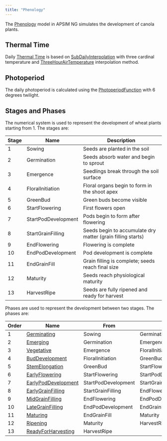 ```yaml
---
title: "Phenology"
---
```



The [Phenology](/docs/Models/PMF/Phenology/Phenology.qmd) model in APSIM NG simulates the development of canola plants.


## Thermal Time

Daily [Thermal Time](ThermalTime.qmd) is based on [SubDailyInterpolation](/docs/Models/Functions/SubDailyInterpolation.qmd) with three cardinal temperature and [ThreeHourAirTemperature](/docs/Models/Functions/ThreeHourAirTemperature.qmd) interpolation method.

## Photoperiod

The daily photoperiod is calculated using the [PhotoperiodFunction](/docs/Models/Functions/PhotoperiodFunction.qmd) with 6 degrees twilight. 

## Stages and Phases

The numerical system is used to represent the development of wheat plants starting from 1. The stages are:

| Stage | Name                   | Description                                                      |
|-------|------------------------|------------------------------------------------------------------|
| 1     | Sowing                 | Seeds are planted in the soil                                    |
| 2     | Germination            | Seeds absorb water and begin to sprout                           |
| 3     | Emergence              | Seedlings break through the soil surface                         |
| 4     | FloralInitiation       | Floral organs begin to form in the shoot apex                    |
| 5     | GreenBud               | Green buds become visible                                        |
| 6     | StartFlowering         | First flowers open                                               |
| 7     | StartPodDevelopment    | Pods begin to form after flowering                               |
| 8     | StartGrainFilling      | Seeds begin to accumulate dry matter (grain filling starts)      |
| 9     | EndFlowering           | Flowering is complete                                            |
| 10    | EndPodDevelopment      | Pod development is complete                                      |
| 11    | EndGrainFill           | Grain filling is complete; seeds reach final size                |
| 12    | Maturity               | Seeds reach physiological maturity                               |
| 13    | HarvestRipe            | Seeds are fully ripened and ready for harvest                    |

Phases are used to represent the development between two stages. The phases are:

| Order | Name                        | From           | To                   |
|-------|-----------------------------|----------------|----------------------|
| 1     | [Germinating](Germinating.qmd)              | Sowing         | Germination          |
| 2     | [Emerging](Emerging.qmd)                    | Germination    | Emergence            |
| 3     | [Vegetative](Vegetative.qmd)                | Emergence      | FloralInitiation     |
| 4     | [BudDevelopment](BudDevelopment.qmd)        | FloralInitiation| GreenBud            |
| 5     | [StemElongation](StemElongation.qmd)        | GreenBud       | StartFlowering       |
| 6     | [EarlyFlowering](EarlyFlowering.qmd)        | StartFlowering | StartPodDevelopment  |
| 7     | [EarlyPodDevelopment](EarlyPodDevelopment.qmd) | StartPodDevelopment | StartGrainFilling |
| 8     | [EarlyGrainFilling](EarlyGrainFilling.qmd)  | StartGrainFilling | EndFlowering       |
| 9     | [MidGrainFilling](MidGrainFilling.qmd)      | EndFlowering   | EndPodDevelopment    |
| 10    | [LateGrainFilling](LateGrainFilling.qmd)    | EndPodDevelopment | EndGrainFill      |
| 11    | [Maturing](Maturing.qmd)                    | EndGrainFill   | Maturity             |
| 12    | [Ripening](Ripening.qmd)                    | Maturity       | HarvestRipe          |
| 13    | [ReadyForHarvesting](ReadyForHarvesting.qmd)| HarvestRipe    |                      |

